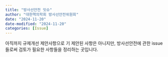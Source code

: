 ```yaml
---
title: "방사선안전 잇슈"
author: "대한핵의학회 방사선안전위원회"
date: "2024-11-20"
date-modified: "2024-11-20"
categories: [Issue]
---
```


아직까지 규제개선 제안사항으로 기 제안된 사항은 아니지만, 방사선안전에 관한 issue 들로써 검토가 필요한 사항들을 정리하는 곳입니다.
